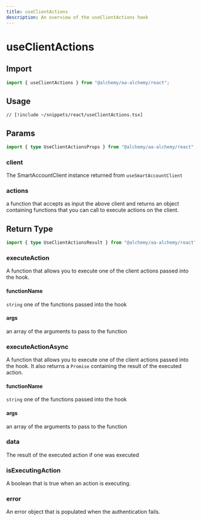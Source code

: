 ```yaml
---
title: useClientActions
description: An overview of the useClientActions hook
---
```



# useClientActions

## Import

```ts
import { useClientActions } from "@alchemy/aa-alchemy/react";
```

## Usage

```tsx [useClientActions.tsx]
// [!include ~/snippets/react/useClientActions.tsx]
```

## Params

```ts
import { type UseClientActionsProps } from "@alchemy/aa-alchemy/react";
```

### client

The SmartAccountClient instance returned from `useSmartAccountClient`

### actions

a function that accepts as input the above client and returns an object containing functions that you can call to execute actions on the client.


<BaseHookMutationArgs />

## Return Type

```ts
import { type UseClientActionsResult } from "@alchemy/aa-alchemy/react";
```

### executeAction

A function that allows you to execute one of the client actions passed into the hook.

#### functionName

`string`
one of the functions passed into the hook

#### args

an array of the arguments to pass to the function

### executeActionAsync

A function that allows you to execute one of the client actions passed into the hook. It also returns a `Promise` containing the result of the executed action.

#### functionName

`string`
one of the functions passed into the hook

#### args

an array of the arguments to pass to the function

### data

The result of the executed action if one was executed

### isExecutingAction

A boolean that is true when an action is executing.

### error

An error object that is populated when the authentication fails.
